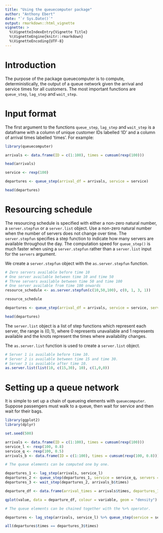 ```yaml
---
title: "Using the queuecomputer package"
author: "Anthony Ebert"
date: "`r Sys.Date()`"
output: rmarkdown::html_vignette
vignette: >
  %\VignetteIndexEntry{Vignette Title}
  %\VignetteEngine{knitr::rmarkdown}
  %\VignetteEncoding{UTF-8}
---
```


# Introduction

The purpose of the package queuecomputer is to compute, deterministically, the output of a queue network given the arrival and service times for all customers. The most important functions are `queue_step`, `lag_step` and `wait_step`. 

# Input format

The first argument to the functions `queue_step`, `lag_step` and `wait_step` is a dataframe with a column of unique customer IDs labelled 'ID' and a column of arrival times labelled 'times'. For example:

```r
library(queuecomputer)

arrivals <- data.frame(ID = c(1:100), times = cumsum(rexp(100)))

head(arrivals)

service <- rexp(100)

departures <- queue_step(arrival_df = arrivals, service = service)

head(departures)
```

# Resourcing schedule

The resourcing schedule is specified with either a non-zero natural number, a `server.stepfun` or a `server.list` object. Use a non-zero natural number when the number of servers does not change over time. The `server.stepfun` specifies a step function to indicate how many servers are available throughout the day. The computation speed for `queue_step()` is much faster when using a `server.stepfun` rather than a `server.list` input for the `servers` argument. 

We create a `server.stepfun` object with the `as.server.stepfun` function. 

```r
# Zero servers available before time 10
# One server available between time 10 and time 50
# Three servers available between time 50 and time 100
# One server available from time 100 onwards
resource_schedule <- as.server.stepfun(c(10,50,100), c(0, 1, 3, 1))

resource_schedule

departures <- queue_step(arrival_df = arrivals, service = service, servers = resource_schedule)

head(departures)
```

The `server.list` object is a list of step functions which represent each server, the range is $\{0,1\}$, where 0 represents unavailable and 1 represents available and the knots represent the times where availability changes. 

The `as.server.list` function is used to create a `server.list` object.

```r
# Server 1 is available before time 10.
# Server 2 is available between time 15 and time 30.
# Server 3 is available after time 10. 
as.server.list(list(10, c(15,30), 10), c(1,0,0))
```

# Setting up a queue network

It is simple to set up a chain of queueing elements with `queuecomputer`. Suppose passengers must walk to a queue, then wait for service and then wait for their bags. 

```r
library(ggplot2)
library(dplyr)

set.seed(500)

arrivals <- data.frame(ID = c(1:100), times = cumsum(rexp(100)))
service_l <- rexp(100, 0.8)
service_q <- rexp(100, 0.5)
arrivals_b <- data.frame(ID = c(1:100), times = cumsum(rexp(100, 0.8)))

# The queue elements can be computed one by one. 

departures_1 <- lag_step(arrivals, service_l)
departures_2 <- queue_step(departures_1, service = service_q, servers = 2)
departures_3 <- wait_step(departures_2, arrivals_b$times)

departure_df <- data.frame(arrival_times = arrivals$times, departures_1 = departures_1$times, departures_2 = departures_2$times, departures_3 = departures_3$times) %>% reshape2::melt()

qplot(value, data = departure_df, colour = variable, geom = "density") + xlab("time")

# The queue elements can be chained together with the %>% operator. 

departures <- lag_step(arrivals, service_l) %>% queue_step(service = service_q, servers = 2) %>% wait_step(arrivals_b$times)

all(departures$times == departures_3$times)

```



